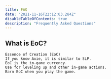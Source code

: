 ```yaml
---
title: FAQ
date: "2021-11-16T22:12:03.284Z"
disableTableOfContents: true
description: "Frequently Asked Questions"
---
```


## What is EoC?

    Essence of Creation (EoC)
    If you know Axie, it is similar to SLP.
    EoC is the in-game currency.
    Use for leveling up and other in-game actions.
    Earn EoC when you play the game.

